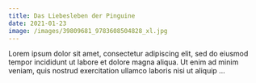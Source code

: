 ```yaml
---
title: Das Liebesleben der Pinguine
date: 2021-01-23
image: /images/39809681_9783608504828_xl.jpg
---
```

Lorem ipsum dolor sit amet, consectetur adipiscing elit, sed do eiusmod tempor incididunt ut labore et dolore magna aliqua. Ut enim ad minim veniam, quis nostrud exercitation ullamco laboris nisi ut aliquip ...